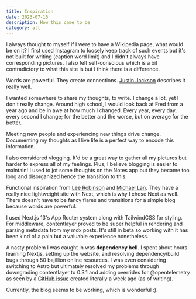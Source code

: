 ```yaml
---
title: Inspiration
date: 2023-07-16
description: How this came to be
category: all
---
```


I always thought to myself if I were to have a Wikipedia page, what would be on it?
I first used Instagram to loosely keep track of such events but it's not built for writing (caption word limit)
and I didn't always have corresponding pictures.
I also felt self-conscious which is a bit contradictory to what this site is
but I think there is a difference.

Words are powerful. They create connections.
[Justin Jackson](https://justinjackson.ca/words.html) describes it really well.

I wanted somewhere to share my thoughts, to write.
I change a lot, yet I don't really change.
Around high school, I would look back at Fred from a year ago and be in awe at how much I changed.
Every year, every day, every second I change;
for the better and the worse, but on average for the better.

Meeting new people and experiencing new things drive change.
Documenting my thoughts as I live life is a perfect way to encode this information. 

I also considered vlogging. It'd be a great way to gather all my pictures but harder to express all of my feelings.
Plus, I believe blogging is easier to maintain!
I used to jot some thoughts on the Notes app but they became too long and disorganized hence the transition to this.

Functional inspiration from [Lee Robinson](https://leerob.io/) and [Michael Lan](https://mzchael.com/).
They have a really nice lightweight site with Next, which is why I chose Next as well.
There doesn't have to be fancy flares and transitions for a simple blog because words are powerful.

I used Next.js 13's App Router system along with TailwindCSS for styling. 
For middleware, contentlayer proved to be super helpful in rendering and parsing metadata from my mdx posts.
It's still in beta so working with it has been kind of a pain but a valuable experience nonetheless.

A nasty problem I was caught in was **dependency hell**.
I spent about hours learning Nextjs, setting up the website, 
and resolving dependency/build bugs through 50 bajillion online resources.
I was even considering switching to Astro but ultimately resolved my problems through downgrading contentlayer to 0.3.1 and adding overrides for @opentelemetry as seen by a 
[GitHub issue](https://github.com/contentlayerdev/contentlayer/issues/506#issuecomment-1625210487) created literally a week ago (as of writing).

Currently, the blog seems to be working, which is wonderful :).